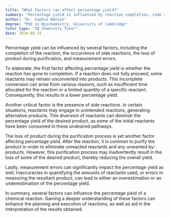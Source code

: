 ```yaml
---
title: "What factors can affect percentage yield?"
summary: "Percentage yield is influenced by reaction completion, side reactions, product loss during purification, and measurement errors, all of which can impact the overall efficiency of a chemical reaction."
author: "Dr. Sophie Watson"
degree: "PhD in Biochemistry, University of Cambridge"
tutor_type: "IB Chemistry Tutor"
date: 2024-05-31
---
```


Percentage yield can be influenced by several factors, including the completion of the reaction, the occurrence of side reactions, the loss of product during purification, and measurement errors.

To elaborate, the first factor affecting percentage yield is whether the reaction has gone to completion. If a reaction does not fully proceed, some reactants may remain unconverted into products. This incomplete conversion can arise from various reasons, such as insufficient time allocated for the reaction or a limited quantity of a specific reactant. Consequently, this results in a lower percentage yield.

Another critical factor is the presence of side reactions. In certain situations, reactants may engage in unintended reactions, generating alternative products. This diversion of reactants can diminish the percentage yield of the desired product, as some of the initial reactants have been consumed in these undesired pathways.

The loss of product during the purification process is yet another factor affecting percentage yield. After the reaction, it is common to purify the product in order to eliminate unreacted reactants and any unwanted by-products. However, this purification process may inadvertently result in the loss of some of the desired product, thereby reducing the overall yield.

Lastly, measurement errors can significantly impact the percentage yield as well. Inaccuracies in quantifying the amounts of reactants used, or errors in measuring the resultant product, can lead to either an overestimation or an underestimation of the percentage yield.

In summary, several factors can influence the percentage yield of a chemical reaction. Gaining a deeper understanding of these factors can enhance the planning and execution of reactions, as well as aid in the interpretation of the results obtained.
    